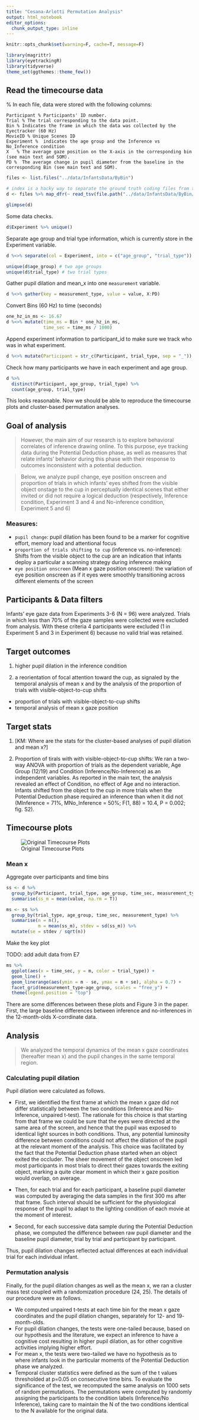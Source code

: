 ```yaml
---
title: "Cesana-Arlotti Permutation Analysis"
output: html_notebook
editor_options: 
  chunk_output_type: inline
---
```


```r
knitr::opts_chunk$set(warning=F, cache=T, message=F)
```

```r
library(magrittr)
library(eyetrackingR)
library(tidyverse)
theme_set(ggthemes::theme_few())
```

## Read the timecourse data

% In each file, data were stored with the following columns:

	Participant % Participants' ID number.
	Trial % The trial corresponding to the data point.	
	Bin	% Indicates the frame in which the data was collected by the Eyectracker (60 Hz)
	MovieID % Unique Scenes ID 
	Experiment %  indicates the age group and the Inference vs No_Inference condition
	X	% The average gaze position on the X-axis in the corresponding bin (see main text and SOM).
	PD %  The average change in pupil diameter from the baseline in the corresponding Bin (see main text and SOM).


```r
files <- list.files("../data/InfantsData/ByBin")

# index is a hacky way to separate the ground truth coding files from the timing df
d <- files %>% map_dfr(~ read_tsv(file.path("../data/InfantsData/ByBin/", .)))
```

```r
glimpse(d)
```

Some data checks.

```r
d$Experiment %>% unique()
```

Separate age group and trial type information, which is currently store in the Experiment variable. 

```r
d %<>% separate(col = Experiment, into = c("age_group", "trial_type"))

unique(d$age_group) # two age groups
unique(d$trial_type) # two trial types
```

Gather pupil dilation and mean_x into one `measurement` variable.

```r
d %<>% gather(key = measurement_type, value = value, X:PD)
```

Convert Bins (60 Hz) to time (seconds)

```r
one_hz_in_ms <- 16.67
d %<>% mutate(time_ms = Bin * one_hz_in_ms,
              time_sec = time_ms / 1000) 
```

Append experiment information to participant_id to make sure we track who was in what experiment.

```r
d %<>% mutate(Participant = str_c(Participant, trial_type, sep = "_"))
```

Check how many participants we have in each experiment and age group. 

```r
d %>% 
  distinct(Participant, age_group, trial_type) %>% 
  count(age_group, trial_type) 
```

This looks reasonable. Now we should be able to reproduce the timecourse plots and cluster-based permutation analyses.

## Goal of analysis

> However, the main aim of our research is to explore behavioral correlates of inference drawing online. To this purpose, eye tracking data during the Potential Deduction phase, as well as measures that relate infants' behavior during this phase with their response to outcomes inconsistent with a potential deduction.

> Below, we analyze pupil change, eye position onscreen and proportion of trials in which infants' eyes shifted from the visible object onstage to the cup in perceptually identical scenes that either invited or did not require a logical deduction (respectively, Inference condition, Experiment 3 and 4 and No-inference condition, Experiment 5 and 6)

### Measures:

* `pupil change`: pupil dilation has been found to be a marker for cognitive effort, memory load and attentional focus
* `proportion of trials shifting to cup` (inference vs. no-inference):  Shifts from the visible object to the cup are an indication that infants deploy a particular a scanning strategy during inference making
* `eye position onscreen` (Mean x gaze position onscreen): the variation of eye position onscreen as if it eyes were smoothly transitioning across different elements of the screen

## Participants & Data filters

Infants' eye gaze data from Experiments 3-6 (N = 96) were analyzed. Trials in which less than 70% of the gaze samples were collected were excluded from analysis. With these criteria 4 participants were excluded (1 in Experiment 5 and 3 in Experiment 6) because no valid trial was retained.

## Target outcomes

1. higher pupil dilation in the inference condition 

2. a reorientation of focal attention toward the cup, as signaled by the temporal analysis of mean x and by the analysis of the proportion of trials with visible-object-to-cup shifts
  - proportion of trials with visible-object-to-cup shifts
  - temporal analysis of mean x gaze position

## Target stats

1. [KM: Where are the stats for the cluster-based analyses of pupil dilation and mean x?]

2. Proportion of tirals with with visible-object-to-cup shifts: We ran a two-way ANOVA with proportion of trials as the dependent variable, Age Group (12/19) and Condition (Inference/No-Inference) as an independent variables. As reported in the main text, the analysis revealed an effect of Condition, no effect of Age and no interaction. Infants shifted from the object to the cup in more trials when the Potential Deduction phase required an inference than when it did not (MInference = 71%, MNo_Inference = 50%; F(1, 88) = 10.4, P = 0.002; fig. S2). 

## Timecourse plots

![Original Timecourse Plots](../figures/orig_timecourses.png)

### Mean x

Aggregate over participants and time bins

```r
ss <- d %>% 
  group_by(Participant, trial_type, age_group, time_sec, measurement_type) %>% 
  summarise(ss_m = mean(value, na.rm = T))

ms <- ss %>% 
  group_by(trial_type, age_group, time_sec, measurement_type) %>% 
  summarise(n = n(),
            m = mean(ss_m), stdev = sd(ss_m)) %>%
  mutate(se = stdev / sqrt(n))
```

Make the key plot 

TODO: add adult data from E7

```r
ms %>% 
  ggplot(aes(x = time_sec, y = m, color = trial_type)) +
  geom_line() +
  geom_linerange(aes(ymin = m - se, ymax = m + se), alpha = 0.7) +
  facet_grid(measurement_type~age_group, scales = "free_y") +
  theme(legend.position = "top")
```

There are some differences between these plots and Figure 3 in the paper. First, the large baseline differences between inference and no-inferences in the 12-month-olds X-corrdinate data.

## Analysis

> We analyzed the temporal dynamics of the mean x gaze coordinates (hereafter mean x) and the pupil changes in the same temporal region.

### Calculating pupil dilation

Pupil dilation were calculated as follows. 

  * First, we identified the first frame at which the mean x gaze did not differ statistically between the two conditions (Inference and No-Inference, unpaired t-test). The rationale for this choice is that starting from that frame we could be sure that the eyes were directed at the same area of the screen, and hence that the pupil was exposed to identical light sources in both conditions. Thus, any potential luminosity difference between conditions could not affect the dilation of the pupil at the relevant moment of the analysis. This choice was facilitated by the fact that the Potential Deduction phase started when an object exited the occluder. The sheer movement of the object onscreen led most participants in most trials to direct their gazes towards the exiting object, marking a quite clear moment in which their x gaze position would overlap, on average. 
  
* Then, for each trial and for each participant, a baseline pupil diameter was computed by averaging the data samples in the first 300 ms after that frame. Such interval should be sufficient for the physiological response of the pupil to adapt to the lighting condition of each movie at the moment of interest. 
  
* Second, for each successive data sample during the Potential Deduction phase, we computed the difference between raw pupil diameter and the baseline pupil diameter, trial by trial and participant by participant. 
  
Thus, pupil dilation changes reflected actual differences at each individual trial for each individual infant.


### Permutation analysis
 
Finally, for the pupil dilation changes as well as the mean x, we ran a cluster mass test coupled with a randomization procedure (24, 25). The details of our procedure were as follows. 

  * We computed unpaired t-tests at each time bin for the mean x gaze coordinates and the pupil dilation changes, separately for 12- and 19- month-olds. 
  * For pupil dilation changes, the tests were one-tailed because, based on our hypothesis and the literature, we expect an inference to have a cognitive cost resulting in higher pupil dilation, as for other cognitive activities implying higher effort. 
  * For mean x, the tests were two-tailed we have no hypothesis as to where infants look in the particular moments of the Potential Deduction phase we analyzed. 
  * Temporal cluster statistics were defined as the sum of the t values thresholded at p=0.05 on consecutive time bins. To evaluate the significance of the test, we recomputed the same analysis on 1000 sets of random permutations. The permutations were computed by randomly assigning the participants to the condition labels (Inference/No Inference), taking care to maintain the N of the two conditions identical to the N available for the original data.
